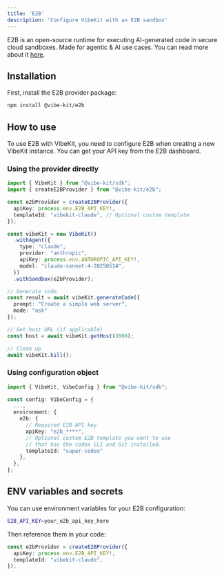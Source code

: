 ```yaml
---
title: 'E2B'
description: 'Configure VibeKit with an E2B sandbox'
---
```


E2B is an open-source runtime for executing AI-generated code in secure cloud sandboxes. Made for agentic & AI use cases. You can read more about it [here](https://e2b.dev).

## Installation

First, install the E2B provider package:

```bash
npm install @vibe-kit/e2b
```

## How to use

To use E2B with VibeKit, you need to configure E2B when creating a new VibeKit instance. You can get your API key from the E2B dashboard.

### Using the provider directly

```typescript
import { VibeKit } from "@vibe-kit/sdk";
import { createE2BProvider } from "@vibe-kit/e2b";

const e2bProvider = createE2BProvider({
  apiKey: process.env.E2B_API_KEY!,
  templateId: "vibekit-claude", // Optional custom template
});

const vibeKit = new VibeKit()
  .withAgent({
    type: "claude",
    provider: "anthropic",
    apiKey: process.env.ANTHROPIC_API_KEY!,
    model: "claude-sonnet-4-20250514",
  })
  .withSandbox(e2bProvider);

// Generate code
const result = await vibeKit.generateCode({ 
  prompt: "Create a simple web server", 
  mode: "ask" 
});

// Get host URL (if applicable)
const host = await vibeKit.getHost(3000);

// Clean up
await vibeKit.kill();
```

### Using configuration object

```typescript
import { VibeKit, VibeConfig } from "@vibe-kit/sdk";

const config: VibeConfig = {
  ...,
  environment: {
    e2b: {
      // Required E2B API key
      apiKey: "e2b_****",
      // Optional custom E2B template you want to use 
      // that has the codex CLI and Git installed.
      templateId: "super-codex" 
    },
  },
};
```

## ENV variables and secrets

You can use environment variables for your E2B configuration:

```bash
E2B_API_KEY=your_e2b_api_key_here
```

Then reference them in your code:

```typescript
const e2bProvider = createE2BProvider({
  apiKey: process.env.E2B_API_KEY!,
  templateId: "vibekit-claude",
});
```